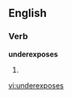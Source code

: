 ==English==

===Verb===
'''underexposes'''

# {{third-person singular of|[[underexpose]]}}

[[vi:underexposes]]